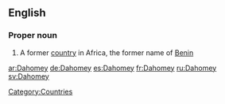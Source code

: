 ==English==
{{wikipedia}}
===Proper noun===
{{en-proper noun}}

# {{historical}} A former [[country]] in Africa, the former name of [[Benin]]

[[Category:Countries]]

[[ar:Dahomey]]
[[de:Dahomey]]
[[es:Dahomey]]
[[fr:Dahomey]]
[[ru:Dahomey]]
[[sv:Dahomey]]